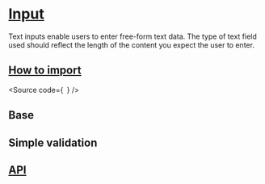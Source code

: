 

<Meta of={Stories} />

# [Input](#input)

Text inputs enable users to enter free-form text data. The type of text field
used should reflect the length of the content you expect the user to enter.

## [How to import](#how-to-import)

<Source
  code={`
`}
/>

## Base

<Canvas of={Stories.Base} />

## Simple validation

<Canvas of={Stories.SimpleValidation} />

## [API](#api)

<ArgTypes of={Stories} />
